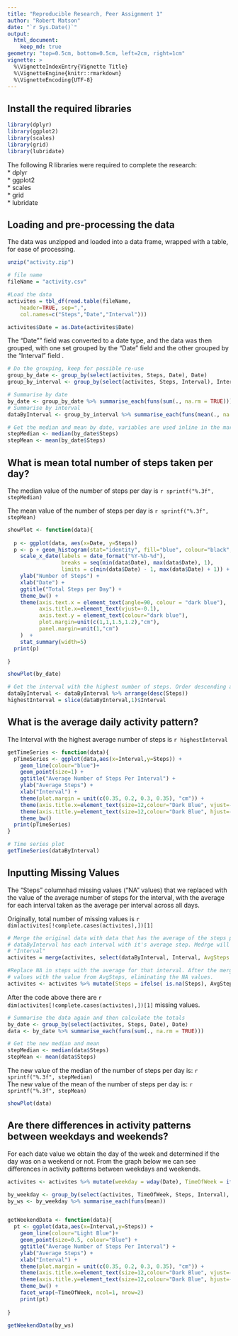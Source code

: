 ```yaml
---
title: "Reproducible Research, Peer Assignment 1"
author: "Robert Matson"
date: "`r Sys.Date()`"
output: 
  html_document:
    keep_md: true
geometry: "top=0.5cm, bottom=0.5cm, left=2cm, right=1cm"
vignette: >
  %\VignetteIndexEntry{Vignette Title}
  %\VignetteEngine{knitr::rmarkdown}
  %\VignetteEncoding{UTF-8}
---
```

## Install the required libraries

```r
library(dplyr)
library(ggplot2)
library(scales)
library(grid)
library(lubridate)
```
The following R libraries were required to complete the research:  
* dplyr  
* ggplot2  
* scales  
* grid  
* lubridate  

## Loading and pre-processing the data

The data was unzipped and loaded into a data frame, wrapped with a table, for ease of processing.
```r
unzip("activity.zip")

# file name
fileName = "activity.csv"

#Load the data
activites = tbl_df(read.table(fileName, 
    header=TRUE, sep=",", 
    col.names=c("Steps","Date","Interval")))

activites$Date = as.Date(activites$Date)
```

The "Date"" field was converted to a date type, and the data was then grouped, with one set grouped by the "Date" field and the other grouped by the "Interval" field .
```r
# Do the grouping, keep for possible re-use
group_by_date <- group_by(select(activites, Steps, Date), Date)
group_by_interval <- group_by(select(activites, Steps, Interval), Interval)

# Summarise by date
by_date <- group_by_date %>% summarise_each(funs(sum(., na.rm = TRUE)))
# Summarise by interval
dataByInterval <- group_by_interval %>% summarise_each(funs(mean(., na.rm = TRUE))) 

# Get the median and mean by date, variables are used inline in the markdown to output the values
stepMedian <- median(by_date$Steps)
stepMean <- mean(by_date$Steps)
```

## What is mean total number of steps taken per day?

The median value of the number of steps per day is `r sprintf("%.3f", stepMedian) `

The mean value of the number of steps per day is `r sprintf("%.3f", stepMean) `

```r
showPlot <- function(data){
  
  p <- ggplot(data, aes(x=Date, y=Steps))
  p <- p + geom_histogram(stat="identity", fill="blue", colour="black", position = position_dodge(), binwidth=20) + 
    scale_x_date(labels = date_format("%Y-%b-%d"),
                 breaks = seq(min(data$Date), max(data$Date), 1),
                 limits = c(min(data$Date) - 1, max(data$Date) + 1)) +
    ylab("Number of Steps") + 
    xlab("Date") + 
    ggtitle("Total Steps per Day") + 
    theme_bw() + 
    theme(axis.text.x = element_text(angle=90, colour = "dark blue"), 
          axis.title.x=element_text(vjust=-0.1),
          axis.text.y = element_text(colour="dark blue"),
          plot.margin=unit(c(1,1,1.5,1.2),"cm"),
          panel.margin=unit(1,"cm")
    )  +
    stat_summary(width=5)
  print(p)

}

showPlot(by_date)

# Get the interval with the highest number of steps. Order descending and then take the top entry using slice (dplyr)
dataByInterval <- dataByInterval %>% arrange(desc(Steps))
highestInterval = slice(dataByInterval,1)$Interval

```

## What is the average daily activity pattern?

The Interval with the highest average number of steps is `r highestInterval`

```r

getTimeSeries <- function(data){
  pTimeSeries <- ggplot(data,aes(x=Interval,y=Steps)) + 
    geom_line(colour="blue")+
    geom_point(size=1) +
    ggtitle("Average Number of Steps Per Interval") + 
    ylab("Average Steps") + 
    xlab("Interval") + 
    theme(plot.margin = unit(c(0.35, 0.2, 0.3, 0.35), "cm")) + 
    theme(axis.title.x=element_text(size=12,colour="Dark Blue", vjust=-1)) +
    theme(axis.title.y=element_text(size=12,colour="Dark Blue", hjust=-1)) +
    theme_bw()
  print(pTimeSeries)
}

# Time series plot
getTimeSeries(dataByInterval)
```

## Inputting Missing Values

The "Steps" columnhad missing values ("NA" values) that we replaced with the value of the average number of steps for the interval, with the 
average for each interval taken as the average per interval across all days.

Originally, total number of missing values is `r dim(activites[!complete.cases(activites),])[1] `

```r
# Merge the original data with data that has the average of the steps per Interval from the data set
# dataByInterval has each interval with it's average step. Medrge will join on the common column, which will be 
# "Interval"
activites = merge(activites, select(dataByInterval, Interval, AvgSteps = Steps))

#Replace NA in steps with the average for that interval. After the merge we replace any NA step 
# values with the value from AvgSteps, eliminating the NA values.
activites <- activites %>% mutate(Steps = ifelse( is.na(Steps), AvgSteps, Steps))


```

After the code above there are `r dim(activites[!complete.cases(activites),])[1]` missing values.

```r

# Summarise the data again and then calculate the totals
by_date <- group_by(select(activites, Steps, Date), Date)
data <- by_date %>% summarise_each(funs(sum(., na.rm = TRUE)))

# Get the new median and mean
stepMedian <- median(data$Steps)
stepMean <- mean(data$Steps)
```

The new value of the median of the number of steps per day is: `r sprintf("%.3f", stepMedian) `  
The new value of the mean of the number of steps per day is: `r sprintf("%.3f", stepMean) `

```r
showPlot(data)
```


## Are there differences in activity patterns between weekdays and weekends?

For each date value we obtain the day of the week and determined if the day was on a weekend or not. From the graph below we can see differences in activity patterns between weekdays and weekends. 

```r
activites <- activites %>% mutate(weekday = wday(Date), TimeOfWeek = ifelse(weekday == 0 | weekday == 7, "Weekend", "Weekday"), TimeOfWeek = as.factor(TimeOfWeek))

by_weekday <- group_by(select(activites, TimeOfWeek, Steps, Interval), TimeOfWeek, Interval)
by_ws <- by_weekday %>% summarise_each(funs(mean))


getWeekendData <- function(data){
  pt <- ggplot(data,aes(x=Interval,y=Steps)) + 
    geom_line(colour="Light Blue")+
    geom_point(size=0.5, colour="Blue") +
    ggtitle("Average Number of Steps Per Interval") + 
    ylab("Average Steps") + 
    xlab("Interval") + 
    theme(plot.margin = unit(c(0.35, 0.2, 0.3, 0.35), "cm")) + 
    theme(axis.title.x=element_text(size=12,colour="Dark Blue", vjust=-1)) +
    theme(axis.title.y=element_text(size=12,colour="Dark Blue", hjust=-1)) +
    theme_bw() +
    facet_wrap(~TimeOfWeek, ncol=1, nrow=2)
    print(pt)
    
}

getWeekendData(by_ws)

```